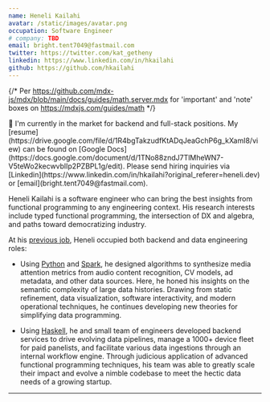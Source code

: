 ```yaml
---
name: Heneli Kailahi
avatar: /static/images/avatar.png
occupation: Software Engineer
# company: TBD
email: bright.tent7049@fastmail.com
twitter: https://twitter.com/kat_getheny
linkedin: https://www.linkedin.com/in/hkailahi
github: https://github.com/hkailahi
---
```

{/* Per https://github.com/mdx-js/mdx/blob/main/docs/guides/math.server.mdx for 'important' and 'note' boxes on https://mdxjs.com/guides/math */}

<Note type='info'>
👋 I'm currently in the market for backend and full-stack positions. My [resume](https://drive.google.com/file/d/1R4bgTakzudfKtADqJeaGchP6g_kXamI8/view) can be found on [Google Docs](https://docs.google.com/document/d/1TNo88zndJ7TlMheWN7-V5teWo2kecwvblIp2PZBPL1g/edit). Please send hiring inquiries via [Linkedin](https://www.linkedin.com/in/hkailahi?original_referer=heneli.dev) or [email](bright.tent7049@fastmail.com).
</Note>

Heneli Kailahi is a software engineer who can bring the best insights from functional programming to any engineering context. His research interests include typed functional programming, the intersection of DX and algebra, and paths toward democratizing industry.

At his [previous job](https://www.tvisioninsights.com/), Heneli occupied both backend and data engineering roles:

* Using [Python](https://www.python.org/) and [Spark](https://spark.apache.org/), he designed algorithms to synthesize media attention metrics from audio content recognition, CV models, ad metadata, and other data sources. Here, he honed his insights on the semantic complexity of large data histories. Drawing from static refinement, data visualization, software interactivity, and modern operational techniques, he continues developing new theories for simplifying data programming.

* Using [Haskell](https://www.haskell.org/), he and small team of engineers developed backend services to drive evolving data pipelines, manage a 1000+ device fleet for paid panelists, and facilitate various data ingestions through an internal workflow engine. Through judicious application of advanced functional programming techniques, his team was able to greatly scale their impact and evolve a nimble codebase to meet the hectic data needs of a growing startup.

---